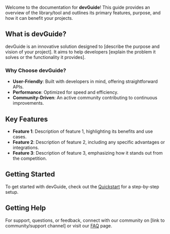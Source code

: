 Welcome to the documentation for **devGuide**! This guide provides an overview of the library/tool and outlines its primary features, purpose, and how it can benefit your projects.

## What is devGuide?

devGuide is an innovative solution designed to [describe the purpose and vision of your project]. It aims to help developers [explain the problem it solves or the functionality it provides].

### Why Choose devGuide?

- **User-Friendly**: Built with developers in mind, offering straightforward APIs.
- **Performance**: Optimized for speed and efficiency.
- **Community-Driven**: An active community contributing to continuous improvements.

## Key Features

- **Feature 1**: Description of feature 1, highlighting its benefits and use cases.
- **Feature 2**: Description of feature 2, including any specific advantages or integrations.
- **Feature 3**: Description of feature 3, emphasizing how it stands out from the competition.

## Getting Started

To get started with devGuide, check out the [Quickstart](quickstart.mdx) for a step-by-step setup.

## Getting Help

For support, questions, or feedback, connect with our community on [link to community/support channel] or visit our [FAQ](faq.mdx) page.

